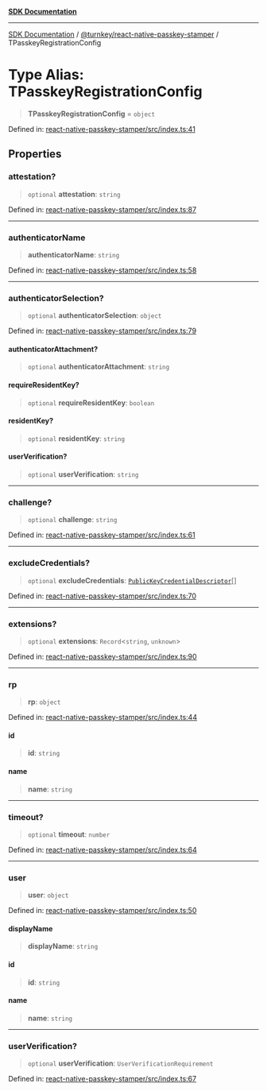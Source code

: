 [**SDK Documentation**](../../../README.mdx)

***

[SDK Documentation](../../../packages.mdx) / [@turnkey/react-native-passkey-stamper](../README.mdx) / TPasskeyRegistrationConfig

# Type Alias: TPasskeyRegistrationConfig

> **TPasskeyRegistrationConfig** = `object`

Defined in: [react-native-passkey-stamper/src/index.ts:41](https://github.com/tkhq/sdk/blob/fd49bfe86475c8603b3eb385aa101efa36fa32fc/packages/react-native-passkey-stamper/src/index.ts#L41)

## Properties

### attestation?

> `optional` **attestation**: `string`

Defined in: [react-native-passkey-stamper/src/index.ts:87](https://github.com/tkhq/sdk/blob/fd49bfe86475c8603b3eb385aa101efa36fa32fc/packages/react-native-passkey-stamper/src/index.ts#L87)

***

### authenticatorName

> **authenticatorName**: `string`

Defined in: [react-native-passkey-stamper/src/index.ts:58](https://github.com/tkhq/sdk/blob/fd49bfe86475c8603b3eb385aa101efa36fa32fc/packages/react-native-passkey-stamper/src/index.ts#L58)

***

### authenticatorSelection?

> `optional` **authenticatorSelection**: `object`

Defined in: [react-native-passkey-stamper/src/index.ts:79](https://github.com/tkhq/sdk/blob/fd49bfe86475c8603b3eb385aa101efa36fa32fc/packages/react-native-passkey-stamper/src/index.ts#L79)

#### authenticatorAttachment?

> `optional` **authenticatorAttachment**: `string`

#### requireResidentKey?

> `optional` **requireResidentKey**: `boolean`

#### residentKey?

> `optional` **residentKey**: `string`

#### userVerification?

> `optional` **userVerification**: `string`

***

### challenge?

> `optional` **challenge**: `string`

Defined in: [react-native-passkey-stamper/src/index.ts:61](https://github.com/tkhq/sdk/blob/fd49bfe86475c8603b3eb385aa101efa36fa32fc/packages/react-native-passkey-stamper/src/index.ts#L61)

***

### excludeCredentials?

> `optional` **excludeCredentials**: [`PublicKeyCredentialDescriptor`](../interfaces/PublicKeyCredentialDescriptor.mdx)[]

Defined in: [react-native-passkey-stamper/src/index.ts:70](https://github.com/tkhq/sdk/blob/fd49bfe86475c8603b3eb385aa101efa36fa32fc/packages/react-native-passkey-stamper/src/index.ts#L70)

***

### extensions?

> `optional` **extensions**: `Record`\<`string`, `unknown`\>

Defined in: [react-native-passkey-stamper/src/index.ts:90](https://github.com/tkhq/sdk/blob/fd49bfe86475c8603b3eb385aa101efa36fa32fc/packages/react-native-passkey-stamper/src/index.ts#L90)

***

### rp

> **rp**: `object`

Defined in: [react-native-passkey-stamper/src/index.ts:44](https://github.com/tkhq/sdk/blob/fd49bfe86475c8603b3eb385aa101efa36fa32fc/packages/react-native-passkey-stamper/src/index.ts#L44)

#### id

> **id**: `string`

#### name

> **name**: `string`

***

### timeout?

> `optional` **timeout**: `number`

Defined in: [react-native-passkey-stamper/src/index.ts:64](https://github.com/tkhq/sdk/blob/fd49bfe86475c8603b3eb385aa101efa36fa32fc/packages/react-native-passkey-stamper/src/index.ts#L64)

***

### user

> **user**: `object`

Defined in: [react-native-passkey-stamper/src/index.ts:50](https://github.com/tkhq/sdk/blob/fd49bfe86475c8603b3eb385aa101efa36fa32fc/packages/react-native-passkey-stamper/src/index.ts#L50)

#### displayName

> **displayName**: `string`

#### id

> **id**: `string`

#### name

> **name**: `string`

***

### userVerification?

> `optional` **userVerification**: `UserVerificationRequirement`

Defined in: [react-native-passkey-stamper/src/index.ts:67](https://github.com/tkhq/sdk/blob/fd49bfe86475c8603b3eb385aa101efa36fa32fc/packages/react-native-passkey-stamper/src/index.ts#L67)
